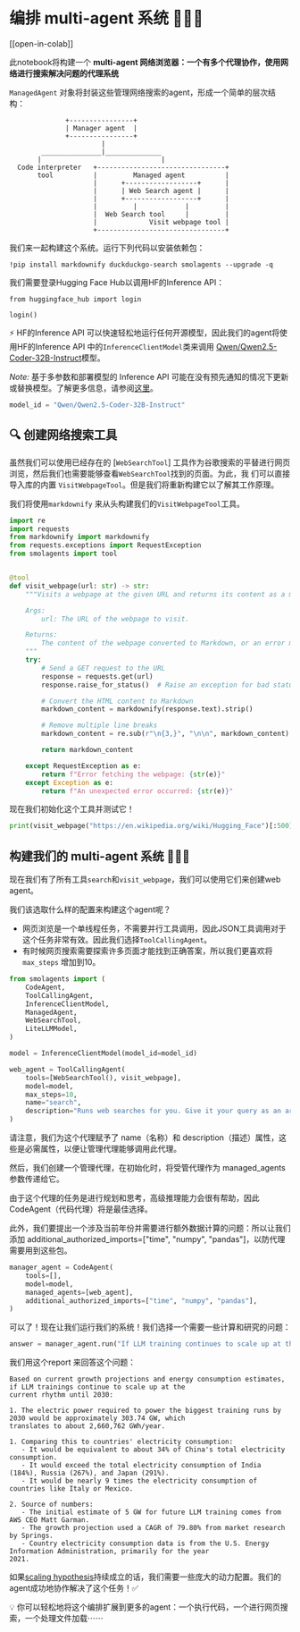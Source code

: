 # 编排 multi-agent 系统 🤖🤝🤖

[[open-in-colab]]

此notebook将构建一个 **multi-agent 网络浏览器：一个有多个代理协作，使用网络进行搜索解决问题的代理系统**

`ManagedAgent` 对象将封装这些管理网络搜索的agent，形成一个简单的层次结构：

```
              +----------------+
              | Manager agent  |
              +----------------+
                       |
        _______________|______________
       |                              |
  Code interpreter   +--------------------------------+
       tool          |         Managed agent          |
                     |      +------------------+      |
                     |      | Web Search agent |      |
                     |      +------------------+      |
                     |         |            |         |
                     |  Web Search tool     |         |
                     |             Visit webpage tool |
                     +--------------------------------+
```
我们来一起构建这个系统。运行下列代码以安装依赖包：

```
!pip install markdownify duckduckgo-search smolagents --upgrade -q
```

我们需要登录Hugging Face Hub以调用HF的Inference API：

```
from huggingface_hub import login

login()
```

⚡️ HF的Inference API 可以快速轻松地运行任何开源模型，因此我们的agent将使用HF的Inference API
中的`InferenceClientModel`类来调用
[Qwen/Qwen2.5-Coder-32B-Instruct](https://huggingface.co/Qwen/Qwen2.5-Coder-32B-Instruct)模型。

_Note:_ 基于多参数和部署模型的 Inference API 可能在没有预先通知的情况下更新或替换模型。了解更多信息，请参阅[这里](https://huggingface.co/docs/api-inference/supported-models)。

```py
model_id = "Qwen/Qwen2.5-Coder-32B-Instruct"
```

## 🔍 创建网络搜索工具

虽然我们可以使用已经存在的
[`WebSearchTool`]
工具作为谷歌搜索的平替进行网页浏览，然后我们也需要能够查看`WebSearchTool`找到的页面。为此，我
们可以直接导入库的内置
`VisitWebpageTool`。但是我们将重新构建它以了解其工作原理。

我们将使用`markdownify` 来从头构建我们的`VisitWebpageTool`工具。

```py
import re
import requests
from markdownify import markdownify
from requests.exceptions import RequestException
from smolagents import tool


@tool
def visit_webpage(url: str) -> str:
    """Visits a webpage at the given URL and returns its content as a markdown string.

    Args:
        url: The URL of the webpage to visit.

    Returns:
        The content of the webpage converted to Markdown, or an error message if the request fails.
    """
    try:
        # Send a GET request to the URL
        response = requests.get(url)
        response.raise_for_status()  # Raise an exception for bad status codes

        # Convert the HTML content to Markdown
        markdown_content = markdownify(response.text).strip()

        # Remove multiple line breaks
        markdown_content = re.sub(r"\n{3,}", "\n\n", markdown_content)

        return markdown_content

    except RequestException as e:
        return f"Error fetching the webpage: {str(e)}"
    except Exception as e:
        return f"An unexpected error occurred: {str(e)}"
```

现在我们初始化这个工具并测试它！

```py
print(visit_webpage("https://en.wikipedia.org/wiki/Hugging_Face")[:500])
```

## 构建我们的 multi-agent 系统 🤖🤝🤖

现在我们有了所有工具`search`和`visit_webpage`，我们可以使用它们来创建web agent。

我们该选取什么样的配置来构建这个agent呢？
- 网页浏览是一个单线程任务，不需要并行工具调用，因此JSON工具调用对于这个任务非常有效。因此我们选择`ToolCallingAgent`。
- 有时候网页搜索需要探索许多页面才能找到正确答案，所以我们更喜欢将 `max_steps` 增加到10。

```py
from smolagents import (
    CodeAgent,
    ToolCallingAgent,
    InferenceClientModel,
    ManagedAgent,
    WebSearchTool,
    LiteLLMModel,
)

model = InferenceClientModel(model_id=model_id)

web_agent = ToolCallingAgent(
    tools=[WebSearchTool(), visit_webpage],
    model=model,
    max_steps=10,
    name="search",
    description="Runs web searches for you. Give it your query as an argument.",
)
```

请注意，我们为这个代理赋予了 name（名称）和 description（描述）属性，这些是必需属性，以便让管理代理能够调用此代理。

然后，我们创建一个管理代理，在初始化时，将受管代理作为 managed_agents 参数传递给它。

由于这个代理的任务是进行规划和思考，高级推理能力会很有帮助，因此 CodeAgent（代码代理）将是最佳选择。

此外，我们要提出一个涉及当前年份并需要进行额外数据计算的问题：所以让我们添加 additional_authorized_imports=["time", "numpy", "pandas"]，以防代理需要用到这些包。

```py
manager_agent = CodeAgent(
    tools=[],
    model=model,
    managed_agents=[web_agent],
    additional_authorized_imports=["time", "numpy", "pandas"],
)
```

可以了！现在让我们运行我们的系统！我们选择一个需要一些计算和研究的问题：

```py
answer = manager_agent.run("If LLM training continues to scale up at the current rhythm until 2030, what would be the electric power in GW required to power the biggest training runs by 2030? What would that correspond to, compared to some countries? Please provide a source for any numbers used.")
```

我们用这个report 来回答这个问题：
```
Based on current growth projections and energy consumption estimates, if LLM trainings continue to scale up at the
current rhythm until 2030:

1. The electric power required to power the biggest training runs by 2030 would be approximately 303.74 GW, which
translates to about 2,660,762 GWh/year.

1. Comparing this to countries' electricity consumption:
   - It would be equivalent to about 34% of China's total electricity consumption.
   - It would exceed the total electricity consumption of India (184%), Russia (267%), and Japan (291%).
   - It would be nearly 9 times the electricity consumption of countries like Italy or Mexico.

2. Source of numbers:
   - The initial estimate of 5 GW for future LLM training comes from AWS CEO Matt Garman.
   - The growth projection used a CAGR of 79.80% from market research by Springs.
   - Country electricity consumption data is from the U.S. Energy Information Administration, primarily for the year
2021.
```

如果[scaling hypothesis](https://gwern.net/scaling-hypothesis)持续成立的话，我们需要一些庞大的动力配置。我们的agent成功地协作解决了这个任务！✅

💡 你可以轻松地将这个编排扩展到更多的agent：一个执行代码，一个进行网页搜索，一个处理文件加载⋯⋯
